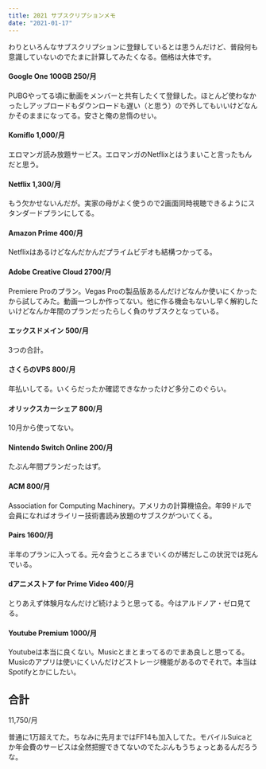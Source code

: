```yaml
---
title: 2021 サブスクリプションメモ
date: "2021-01-17"
---
```


わりといろんなサブスクリプションに登録しているとは思うんだけど、普段何も意識していないのでたまに計算してみたくなる。価格は大体です。

#### Google One 100GB 250/月
PUBGやってる頃に動画をメンバーと共有したくて登録した。ほとんど使わなかったしアップロードもダウンロードも遅い（と思う）ので外してもいいけどなんかそのままになってる。安さと俺の怠惰のせい。

#### Komiflo 1,000/月
エロマンガ読み放題サービス。エロマンガのNetflixとはうまいこと言ったもんだと思う。

#### Netflix 1,300/月
もう欠かせないんだが。実家の母がよく使うので2画面同時視聴できるようにスタンダードプランにしてる。

#### Amazon Prime 400/月
Netflixはあるけどなんだかんだプライムビデオも結構つかってる。

#### Adobe Creative Cloud 2700/月
Premiere Proのプラン。Vegas Proの製品版あるんだけどなんか使いにくかったから試してみた。動画一つしか作ってない。他に作る機会もないし早く解約したいけどなんか年間のプランだったらしく負のサブスクとなっている。

#### エックスドメイン 500/月
3つの合計。

#### さくらのVPS 800/月
年払いしてる。いくらだったか確認できなかったけど多分このぐらい。

#### オリックスカーシェア 800/月
10月から使ってない。

#### Nintendo Switch Online 200/月
たぶん年間プランだったはず。

#### ACM 800/月
Association for Computing Machinery。アメリカの計算機協会。年99ドルで会員になればオライリー技術書読み放題のサブスクがついてくる。

#### Pairs 1600/月
半年のプランに入ってる。元々会うところまでいくのが稀だしこの状況では死んでいる。

#### dアニメストア for Prime Video 400/月
とりあえず体験月なんだけど続けようと思ってる。今はアルドノア・ゼロ見てる。

#### Youtube Premium 1000/月
Youtubeは本当に良くない。Musicとまとまってるのでまあ良しと思ってる。Musicのアプリは使いにくいんだけどストレージ機能があるのでそれで。本当はSpotifyとかにしたい。

## 合計
11,750/月

普通に1万超えてた。ちなみに先月まではFF14も加入してた。モバイルSuicaとか年会費のサービスは全然把握できてないのでたぶんもうちょっとあるんだろうな。
